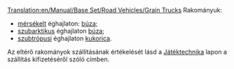 [[Translation:en/Manual/Base Set/Road Vehicles/Grain Trucks]]
{{hu/Navbox Közúti járművek}}
Rakományuk:
*[[hu/Manual/Éghajlatok#Mérsékelt|mérsékelt]] éghajlaton: [[hu/Manual/Base Set/Cargos/Búza|búza]];
*[[hu/Manual/Éghajlatok#Szubarktikus/Hu|szubarktikus]] éghajlaton [[hu/Manual/Base Set/Cargos/Sarki búza|búza]];
*[[hu/Manual/Éghajlatok#Szubtrópusi/Hu|szubtrópusi]] éghajlaton [[hu/Manual/Base Set/Cargos/Kukorica|kukorica]].
Az eltérő rakományok szállításának értékelését lásd a [[hu/Manual/Game Mechanics/Játéktechnika#A szállítás kifizetése|Játéktechnika]] lapon a szállítás kifizetéséről szóló címben.
{{hu/Közúti járművek|name     = Hereford gabonaszállító
  |img      = Hereford_Grain_Truck.png
  |price    = £4,674 ($9,348) 
  |speed    = 48 km/h (30 mph)
  |annual   = £421 ($842)
  |designed = 1935
  |life     = 15
  |capacity = 20 tonna gabona
}}
{{hu/Közúti járművek|name     = Thomas gabonaszállító
  |img      = Thomas_Grain_Truck.png
  |price    = £5,453 ($10,906)  
  |speed    = 88 km/h (55 mph)
  |annual   = £787 ($1,574)
  |designed = 1979
  |life     = 15
  |capacity = 25 tonna gabona
}}
{{hu/Közúti járművek|name     = Goss gabonaszállító
  |img      = Goss_Grain_Truck.png
  |price    = £5,863 ($11,726) 
  |speed    = 112 km/h (70 mph)
  |annual   = £1,125 ($2,250)
  |designed = 2010
  |life     = 15
  |capacity = 30 tonna gabona
}}